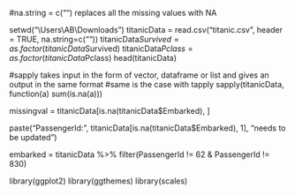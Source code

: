 #na.string = c("") replaces all the missing values with NA

setwd("\\Users\\AB\\Downloads")
titanicData = read.csv("titanic.csv", header = TRUE, na.string=c(""))
titanicData$Survived = as.factor(titanicData$Survived)
titanicData$Pclass = as.factor(titanicData$Pclass)
head(titanicData)

#sapply takes input in the form of vector, dataframe or list and gives an output in the same format
#same is the case with tapply 
sapply(titanicData, function(a) sum(is.na(a)))

missingval = titanicData[is.na(titanicData$Embarked), ]

paste("PassengerId: ", titanicData[is.na(titanicData$Embarked), 1], "needs to be updated")

embarked = titanicData %>% filter(PassengerId != 62 & PassengerId != 830)

library(ggplot2)
library(ggthemes)
library(scales)